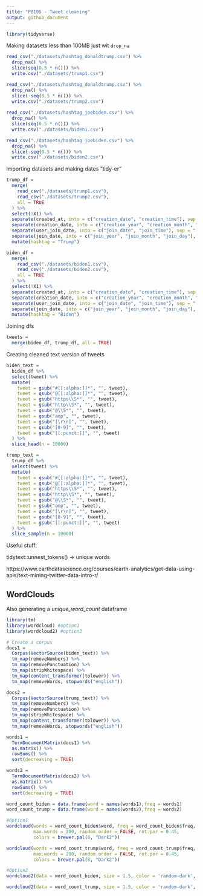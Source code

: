 ```yaml
---
title: "P8105 - Tweet cleaning"
output: github_document
---
```


```r
library(tidyverse)
```

Making datasets less than 100MB just wit `drop_na`

```r
read_csv("./datasets/hashtag_donaldtrump.csv") %>% 
  drop_na() %>%
  slice(seq(0.5 * n())) %>% 
  write.csv("./datasets/trump1.csv")

read_csv("./datasets/hashtag_donaldtrump.csv") %>% 
  drop_na() %>%
  slice(-seq(0.5 * n())) %>% 
  write.csv("./datasets/trump2.csv")
  
read_csv("./datasets/hashtag_joebiden.csv") %>% 
  drop_na() %>% 
  slice(seq(0.5 * n())) %>% 
  write.csv("./datasets/biden1.csv")

read_csv("./datasets/hashtag_joebiden.csv") %>% 
  drop_na() %>% 
  slice(-seq(0.5 * n())) %>% 
  write.csv("./datasets/biden2.csv")
```

Importing datasets and making dates "tidy-er"

```r
trump_df = 
  merge(
    read_csv("./datasets/trump1.csv"),
    read_csv("./datasets/trump2.csv"),
    all = TRUE
  ) %>%
  select(!X1) %>% 
  separate(created_at, into = c("creation_date", "creation_time"), sep = " ") %>% 
  separate(creation_date, into = c("creation_year", "creation_month", "creation_day"), sep = "-") %>% 
  separate(user_join_date, into = c("join_date", "join_time"), sep = " ") %>% 
  separate(join_date, into = c("join_year", "join_month", "join_day"), sep = "-") %>% 
  mutate(hashtag = "Trump")

biden_df = 
  merge(
    read_csv("./datasets/biden1.csv"),
    read_csv("./datasets/biden2.csv"),
    all = TRUE
  ) %>%
  select(!X1) %>%  
  separate(created_at, into = c("creation_date", "creation_time"), sep = " ") %>% 
  separate(creation_date, into = c("creation_year", "creation_month", "creation_day"), sep = "-") %>% 
  separate(user_join_date, into = c("join_date", "join_time"), sep = " ") %>% 
  separate(join_date, into = c("join_year", "join_month", "join_day"), sep = "-") %>% 
  mutate(hashtag = "Biden")
```

Joining dfs

```r
tweets = 
  merge(biden_df, trump_df, all = TRUE)
```

Creating cleaned text version of tweets

```r
biden_text = 
  biden_df %>% 
  select(tweet) %>%
  mutate(
    tweet = gsub("#[[:alpha:]]*", "", tweet),
    tweet = gsub("@[[:alpha:]]*", "", tweet),
    tweet = gsub("https\\S*", "", tweet),
    tweet = gsub("http\\S*", "", tweet),
    tweet = gsub("@\\S*", "", tweet),
    tweet = gsub("amp", "", tweet),
    tweet = gsub("[\r\n]", "", tweet),
    tweet = gsub("[0-9]", "", tweet),
    tweet = gsub("[[:punct:]]", "", tweet)
  ) %>% 
  slice_head(n = 10000)
```

```r
trump_text = 
  trump_df %>% 
  select(tweet) %>% 
  mutate(
    tweet = gsub("#[[:alpha:]]*", "", tweet),
    tweet = gsub("@[[:alpha:]]*", "", tweet),
    tweet = gsub("https\\S*", "", tweet),
    tweet = gsub("http\\S*", "", tweet),
    tweet = gsub("@\\S*", "", tweet),
    tweet = gsub("amp", "", tweet),
    tweet = gsub("[\r\n]", "", tweet),
    tweet = gsub("[0-9]", "", tweet),
    tweet = gsub("[[:punct:]]", "", tweet)
  ) %>% 
  slice_sample(n = 10000)
```

Useful stuff:

tidytext::unnest_tokens() -> unique words

https://www.earthdatascience.org/courses/earth-analytics/get-data-using-apis/text-mining-twitter-data-intro-r/

## WordClouds

Also generating a _unique_word_count_ dataframe

```r
library(tm)
library(wordcloud) #option1
library(wordcloud2) #option2

# Create a corpus  
docs1 =
  Corpus(VectorSource(biden_text)) %>% 
  tm_map(removeNumbers) %>%
  tm_map(removePunctuation) %>%
  tm_map(stripWhitespace) %>% 
  tm_map(content_transformer(tolower)) %>% 
  tm_map(removeWords, stopwords("english"))

docs2 =
  Corpus(VectorSource(trump_text)) %>% 
  tm_map(removeNumbers) %>%
  tm_map(removePunctuation) %>%
  tm_map(stripWhitespace) %>% 
  tm_map(content_transformer(tolower)) %>% 
  tm_map(removeWords, stopwords("english"))

words1 = 
  TermDocumentMatrix(docs1) %>% 
  as.matrix() %>% 
  rowSums() %>% 
  sort(decreasing = TRUE)

words2 = 
  TermDocumentMatrix(docs2) %>% 
  as.matrix() %>% 
  rowSums() %>% 
  sort(decreasing = TRUE)

word_count_biden = data.frame(word = names(words1),freq = words1)
word_count_trump = data.frame(word = names(words2),freq = words2)

#Option1
wordcloud(words = word_count_biden$word, freq = word_count_biden$freq, min.freq = 2,           
          max.words = 200, random.order = FALSE, rot.per = 0.45,            
          colors = brewer.pal(8, "Dark2"))

wordcloud(words = word_count_trump$word, freq = word_count_trump$freq, min.freq = 2,           
          max.words = 200, random.order = FALSE, rot.per = 0.45,            
          colors = brewer.pal(8, "Dark2"))

#Option2
wordcloud2(data = word_count_biden, size = 1.5, color = 'random-dark', ellipticity = 1)

wordcloud2(data = word_count_trump, size = 1.5, color = 'random-dark', ellipticity = 1)
```

